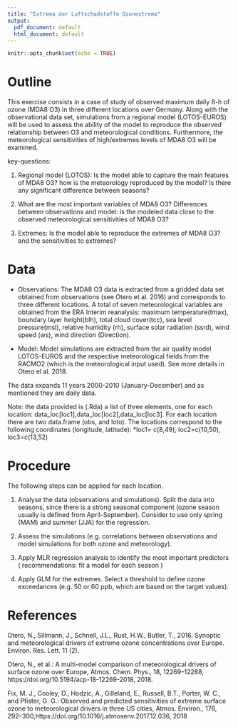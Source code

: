 ```yaml
---
title: "Extrema der Luftschadstoffe Ozonextrema"
output:
  pdf_document: default
  html_document: default
---
```


```r
knitr::opts_chunk$set(echo = TRUE)
```

# Outline

This exercise consists in a case of study of observed maximum daily 8-h of ozone (MDA8 O3) in three different locations over Germany. Along with the observational data set, simulations from a regional model (LOTOS-EUROS) will be used to assess the ability of the model to reproduce the observed relationship between O3 and meteorological conditions. Furthermore, the meteorological sensitivities of high/extremes levels of MDA8 O3 will be examined.

key-questions:

1. Regional model (LOTOS): Is the model able to capture the main features of MDA8 O3? how is the meteorology reproduced by the model? Is there any significant difference between seasons?

2. What are the most important variables of MDA8 O3? 
Differences between observations and model: is the modeled data close to the observed meteorological sensitivities of MDA8 O3?

3. Extremes: Is the model able to reproduce the extremes of MDA8 O3? and the sensitivities to extremes?

# Data

* Observations:
The MDA8 O3 data is extracted from a gridded data set obtained from observations (see Otero et al. 2016) and corresponds to three different locations. A total of seven meteorological variables are obtained from the ERA Interim reanalysis: maximum temperature(tmax), boundary layer height(blh), total cloud cover(tcc), sea level pressure(msl), relative humidity (rh), surface solar radiation (ssrd), wind speed (ws), wind direction (Direction).

* Model:
Model simulations are extracted from the air quality model LOTOS-EUROS and the respective meteorological fields from the RACMO2 (which is the meteorological input used). See more details in Otero el al. 2018.

The data expands 11 years 2000-2010 (January-December) and as mentioned they are daily data.

Note: the data provided is (.Rda) a list of three elements, one for each location: data_loc[loc1],data_loc[loc2],data_loc[loc3]. For each location there are two data.frame (obs, and loto).
The locations correspond to the following coordinates (longitude, latitude):
*loc1= c(8,49), loc2=c(10,50), loc3=c(13,52)

# Procedure

The following steps can be applied for each location.

1. Analyse the data (observations and simulations). Split the data into seasons, since there is a strong seasonal component (ozone season usually is defined from April-September). Consider to use only spring (MAM) and summer (JJA) for the regression.

2. Assess the simulations (e.g. correlations between observations and model simulations for both ozone and meteorology).

3. Apply MLR regression analysis to identify the most important predictors ( recommendations: fit a model for each season )

4. Apply GLM for the extremes. Select a threshold to define ozone exceedances (e.g. 50 or 60 ppb, which are based on the target values). 

# References

Otero, N., Sillmann, J., Schnell, J.L., Rust, H.W., Butler, T., 2016. Synoptic and meteorological drivers of extreme ozone concentrations over Europe. Environ. Res. Lett. 11 (2).

Otero, N., et al.: A multi-model comparison of meteorological drivers of surface ozone over Europe, Atmos. Chem. Phys., 18, 12269–12288, https://doi.org/10.5194/acp-18-12269-2018, 2018.

Fix, M. J., Cooley, D., Hodzic, A., Gilleland, E., Russell, B.T., Porter, W. C., and Pfister, G. G.: Observed and predicted sensitivities of extreme surface ozone to meteorological drivers in three US cities, Atmos. Environ., 176, 292–300,https://doi.org/10.1016/j.atmosenv.2017.12.036, 2018
